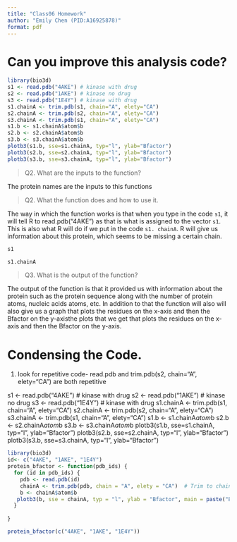 ```yaml
---
title: "Class06 Homework"
author: "Emily Chen (PID:A16925878)"
format: pdf
---
```


# Can you improve this analysis code?

```r
library(bio3d)
s1 <- read.pdb("4AKE") # kinase with drug
s2 <- read.pdb("1AKE") # kinase no drug
s3 <- read.pdb("1E4Y") # kinase with drug
s1.chainA <- trim.pdb(s1, chain="A", elety="CA")
s2.chainA <- trim.pdb(s2, chain="A", elety="CA")
s3.chainA <- trim.pdb(s1, chain="A", elety="CA")
s1.b <- s1.chainA$atom$b
s2.b <- s2.chainA$atom$b
s3.b <- s3.chainA$atom$b
plotb3(s1.b, sse=s1.chainA, typ="l", ylab="Bfactor")
plotb3(s2.b, sse=s2.chainA, typ="l", ylab="Bfactor")
plotb3(s3.b, sse=s3.chainA, typ="l", ylab="Bfactor")
```



> Q2. What are the inputs to the function?

The protein names are the inputs to this functions

> Q2. What the function does and how to use it.

The way in which the function works is that when you type in the code `s1`, it will tell R to read.pdb("4AKE") as that is what is assigned to the vector `s1`. This is also what R will do if we put in the code `s1. chainA`. R will give us information about this protein, which seems to be missing a certain chain.

```r
s1
```
```r
s1.chainA
```
> Q3. What is the output of the function?

The output of the function is that it provided us with information about the protein such as the protein sequence along with the number of protein atoms, nucleic acids atoms, etc. In addition to that the function will also will also give us a graph that plots the residues on the x-axis and then the Bfactor on the y-axisthe plots that we get that plots the residues on the x-axis and then the Bfactor on the y-axis.

# Condensing the Code.

1. look for repetitive code- read.pdb and trim.pdb(s2, chain="A", elety="CA") are both repetitive


s1 <- read.pdb("4AKE") # kinase with drug
s2 <- read.pdb("1AKE") # kinase no drug
s3 <- read.pdb("1E4Y") # kinase with drug
s1.chainA <- trim.pdb(s1, chain="A", elety="CA")
s2.chainA <- trim.pdb(s2, chain="A", elety="CA")
s3.chainA <- trim.pdb(s1, chain="A", elety="CA")
s1.b <- s1.chainA$atom$b
s2.b <- s2.chainA$atom$b
s3.b <- s3.chainA$atom$b
plotb3(s1.b, sse=s1.chainA, typ="l", ylab="Bfactor")
plotb3(s2.b, sse=s2.chainA, typ="l", ylab="Bfactor")
plotb3(s3.b, sse=s3.chainA, typ="l", ylab="Bfactor")

```r
library(bio3d)
id<- c("4AKE", "1AKE", "1E4Y")
protein_bfactor <- function(pdb_ids) {
  for (id in pdb_ids) {
    pdb <- read.pdb(id) 
    chainA <- trim.pdb(pdb, chain = "A", elety = "CA")  # Trim to chain A and CA atoms
    b <- chainA$atom$b  
   plotb3(b, sse = chainA, typ = "l", ylab = "Bfactor", main = paste("B-factor:", id))
  }
  
}
```

```r
protein_bfactor(c("4AKE", "1AKE", "1E4Y"))
```


